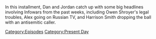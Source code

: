 {{DEFAULTSORT:
    #_EPISODE_0848:The News Blitz
}}{{Episode
    | title           = The News Blitz
    | caption         = Listen to this episode on [https://knowledgefight.libsyn.com/848-the-news-blitz Libsyn] [https://open.spotify.com/episode/3zU2iYMZmA6wquK1raeCSX Spotify], Read the [[Transcript/848: The News Blitz|Unofficial Transcript]], View discussion on [https://reddit.com/16flc1f Reddit]
    | episodeNumber   = 848
    | length          = 02:02:37
    | airDate         = September 11, 2023
    | episodeType     = [[:Category:Present Day|Present Day]]
    | appearance      = [[Owen Shroyer]], [[Harrison Smith]], [[Vladimir Putin]], [[Rush Limbaugh]], [[Donald Trump]]
    | previousEpisode = [[847: Chatting with Sophie From Mars]]
    | nextEpisode     = [[849: Chatting with EJ Dickson]]
}}

{{Stub}}

In this installment, Dan and Jordan catch up with some big headlines involving Infowars from the past weeks, including Owen Shroyer's legal troubles, Alex going on Russian TV, and Harrison Smith dropping the ball with an antisemitic caller.

[[Category:Episodes]]
[[Category:Present Day]]
